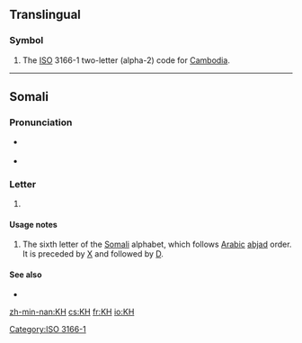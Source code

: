 {{also|kH|.kh}}
==Translingual==

===Symbol===
{{head|mul|symbol}}
# The [[ISO]] 3166-1 two-letter (alpha-2) code for [[Cambodia]].

[[Category:ISO 3166-1]]

----

==Somali==

===Pronunciation===
* {{sense|phoneme}} {{IPA|/χ/|lang=so}}
* {{sense|letter name}} {{IPA|/χɑ/|lang=so}}

===Letter===
{{so-letter|upper=KH|lower=kh}}

# {{Latn-def|so|letter|6|kha}}

====Usage notes====
# The sixth letter of the [[Somali]] alphabet, which follows [[Arabic]] [[abjad]] order. It is preceded by [[X]] and followed by [[D]].

====See also====
* {{list:Latin script letters/so}}

[[zh-min-nan:KH]]
[[cs:KH]]
[[fr:KH]]
[[io:KH]]